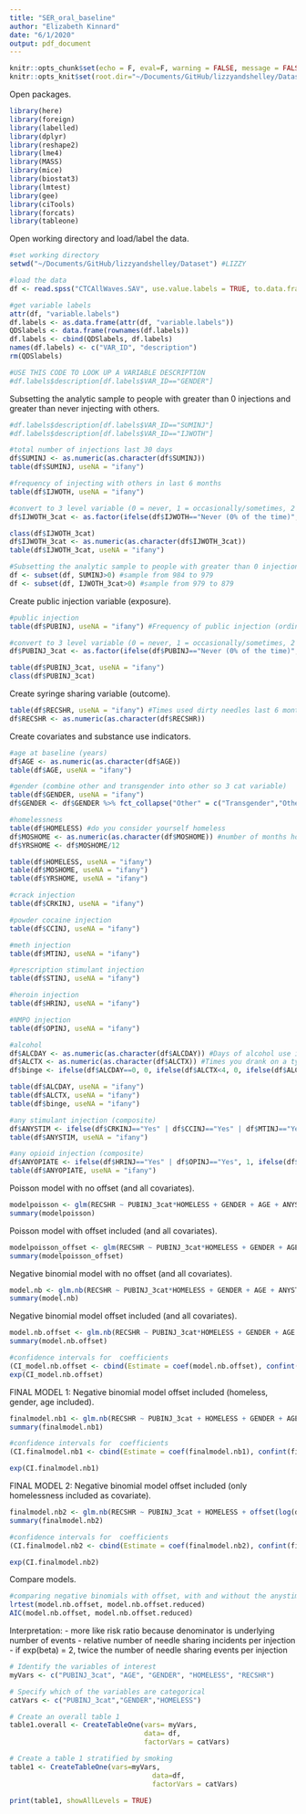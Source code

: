 ```yaml
---
title: "SER_oral_baseline"
author: "Elizabeth Kinnard"
date: "6/1/2020"
output: pdf_document
---
```


```r
knitr::opts_chunk$set(echo = F, eval=F, warning = FALSE, message = FALSE, global.par=TRUE)
knitr::opts_knit$set(root.dir="~/Documents/GitHub/lizzyandshelley/Dataset")
```

Open packages.
```r
library(here)
library(foreign)
library(labelled)
library(dplyr)
library(reshape2)
library(lme4)
library(MASS)
library(mice)
library(biostat3)
library(lmtest)
library(gee)
library(ciTools)
library(forcats)
library(tableone)
```

Open working directory and load/label the data.
```r
#set working directory
setwd("~/Documents/GitHub/lizzyandshelley/Dataset") #LIZZY

#load the data
df <- read.spss("CTCAllWaves.SAV", use.value.labels = TRUE, to.data.frame=TRUE)

#get variable labels
attr(df, "variable.labels")
df.labels <- as.data.frame(attr(df, "variable.labels"))
QDSlabels <- data.frame(rownames(df.labels))
df.labels <- cbind(QDSlabels, df.labels)
names(df.labels) <- c("VAR_ID", "description")
rm(QDSlabels)

#USE THIS CODE TO LOOK UP A VARIABLE DESCRIPTION
#df.labels$description[df.labels$VAR_ID=="GENDER"]
```

Subsetting the analytic sample to people with greater than 0 injections and greater than never injecting with others. 
```r
#df.labels$description[df.labels$VAR_ID=="SUMINJ"]
#df.labels$description[df.labels$VAR_ID=="IJWOTH"]

#total number of injections last 30 days
df$SUMINJ <- as.numeric(as.character(df$SUMINJ))
table(df$SUMINJ, useNA = "ifany")

#frequency of injecting with others in last 6 months
table(df$IJWOTH, useNA = "ifany")

#convert to 3 level variable (0 = never, 1 = occasionally/sometimes, 2 = usually/always)
df$IJWOTH_3cat <- as.factor(ifelse(df$IJWOTH=="Never (0% of the time)", 0, ifelse(df$IJWOTH=="Occasionally (less than 25% of the time)" | df$IJWOTH=="Sometimes (25% to 74% of the time)", 1, ifelse(df$IJWOTH=="Usually (75% to 99% of the time)" | df$IJWOTH=="Always (100% of the time)", 2, NA))))

class(df$IJWOTH_3cat)
df$IJWOTH_3cat <- as.numeric(as.character(df$IJWOTH_3cat))
table(df$IJWOTH_3cat, useNA = "ifany")

#Subsetting the analytic sample to people with greater than 0 injections and greater than never injecting with others. 
df <- subset(df, SUMINJ>0) #sample from 984 to 979
df <- subset(df, IJWOTH_3cat>0) #sample from 979 to 879
```

Create public injection variable (exposure).
```r
#public injection
table(df$PUBINJ, useNA = "ifany") #Frequency of public injection (ordinal)

#convert to 3 level variable (0 = never, 1 = occasionally/sometimes, 2 = usually/always)
df$PUBINJ_3cat <- as.factor(ifelse(df$PUBINJ=="Never (0% of the time)", 0, ifelse(df$PUBINJ=="Occasionally (less than 25% of the time)" | df$PUBINJ=="Sometimes (25% to 74% of the time)", 1, ifelse(df$PUBINJ=="Usually (75% to 99% of the time)" | df$PUBINJ=="Always (100% of the time)", 2, NA))))

table(df$PUBINJ_3cat, useNA = "ifany") 
class(df$PUBINJ_3cat)
```

Create syringe sharing variable (outcome).
```r
table(df$RECSHR, useNA = "ifany") #Times used dirty needles last 6 months
df$RECSHR <- as.numeric(as.character(df$RECSHR))
```

Create covariates and substance use indicators.
```r
#age at baseline (years)
df$AGE <- as.numeric(as.character(df$AGE))
table(df$AGE, useNA = "ifany")

#gender (combine other and transgender into other so 3 cat variable)
table(df$GENDER, useNA = "ifany")
df$GENDER <- df$GENDER %>% fct_collapse("Other" = c("Transgender","Other"))

#homelessness
table(df$HOMELESS) #do you consider yourself homeless 
df$MOSHOME <- as.numeric(as.character(df$MOSHOME)) #number of months homeless
df$YRSHOME <- df$MOSHOME/12

table(df$HOMELESS, useNA = "ifany")
table(df$MOSHOME, useNA = "ifany")
table(df$YRSHOME, useNA = "ifany")

#crack injection
table(df$CRKINJ, useNA = "ifany")

#powder cocaine injection
table(df$CCINJ, useNA = "ifany")

#meth injection
table(df$MTINJ, useNA = "ifany")

#prescription stimulant injection
table(df$STINJ, useNA = "ifany")

#heroin injection
table(df$HRINJ, useNA = "ifany")

#NMPO injection
table(df$OPINJ, useNA = "ifany")

#alcohol
df$ALCDAY <- as.numeric(as.character(df$ALCDAY)) #Days of alcohol use in last 30 days
df$ALCTX <- as.numeric(as.character(df$ALCTX)) #Times you drank on a typical day
df$binge <- ifelse(df$ALCDAY==0, 0, ifelse(df$ALCTX<4, 0, ifelse(df$ALCTX>3, 1, NA))) #binge alcohol on a typical day (>3 drinks)

table(df$ALCDAY, useNA = "ifany")
table(df$ALCTX, useNA = "ifany")
table(df$binge, useNA = "ifany")

#any stimulant injection (composite)
df$ANYSTIM <- ifelse(df$CRKINJ=="Yes" | df$CCINJ=="Yes" | df$MTINJ=="Yes" | df$STINJ=="Yes", 1, ifelse(df$CRKINJ=="No" & df$CCINJ=="No" & df$MTINJ=="No" & df$STINJ=="No", 0, NA))
table(df$ANYSTIM, useNA = "ifany")

#any opioid injection (composite)
df$ANYOPIATE <- ifelse(df$HRINJ=="Yes" | df$OPINJ=="Yes", 1, ifelse(df$HRINJ=="No" & df$OPINJ=="No", 0, NA))
table(df$ANYOPIATE, useNA = "ifany")
```

Poisson model with no offset (and all covariates).
```r
modelpoisson <- glm(RECSHR ~ PUBINJ_3cat*HOMELESS + GENDER + AGE + ANYSTIM + ANYOPIATE, family = "poisson", data = df, na.action = na.omit)
summary(modelpoisson)
```

Poisson model with offset included (and all covariates).
```r
modelpoisson_offset <- glm(RECSHR ~ PUBINJ_3cat*HOMELESS + GENDER + AGE + ANYSTIM + ANYOPIATE, family = "poisson", offset = log(df$SUMINJ), data = df, na.action = na.omit)
summary(modelpoisson_offset)
```

Negative binomial model with no offset (and all covariates).
```r
model.nb <- glm.nb(RECSHR ~ PUBINJ_3cat*HOMELESS + GENDER + AGE + ANYSTIM + ANYOPIATE, data = df, na.action = na.omit)
summary(model.nb)
```

Negative binomial model offset included (and all covariates).
```r
model.nb.offset <- glm.nb(RECSHR ~ PUBINJ_3cat*HOMELESS + GENDER + AGE + ANYSTIM + ANYOPIATE + offset(log(df$SUMINJ)), data = df, na.action = na.omit)
summary(model.nb.offset)

#confidence intervals for  coefficients
(CI_model.nb.offset <- cbind(Estimate = coef(model.nb.offset), confint(model.nb.offset)))
exp(CI_model.nb.offset)
```

FINAL MODEL 1: Negative binomial model offset included (homeless, gender, age included).
```r
finalmodel.nb1 <- glm.nb(RECSHR ~ PUBINJ_3cat + HOMELESS + GENDER + AGE + offset(log(df$SUMINJ)), data = df, na.action = na.omit)
summary(finalmodel.nb1)

#confidence intervals for  coefficients
(CI.finalmodel.nb1 <- cbind(Estimate = coef(finalmodel.nb1), confint(finalmodel.nb1)))

exp(CI.finalmodel.nb1)
```

FINAL MODEL 2: Negative binomial model offset included (only homelessness included as covariate).
```r
finalmodel.nb2 <- glm.nb(RECSHR ~ PUBINJ_3cat + HOMELESS + offset(log(df$SUMINJ)), data = df, na.action = na.omit)
summary(finalmodel.nb2)

#confidence intervals for  coefficients
(CI.finalmodel.nb2 <- cbind(Estimate = coef(finalmodel.nb2), confint(finalmodel.nb2)))

exp(CI.finalmodel.nb2)
```


Compare models.
```r
#comparing negative binomials with offset, with and without the anystim and anyopiate variables
lrtest(model.nb.offset, model.nb.offset.reduced)
AIC(model.nb.offset, model.nb.offset.reduced)
```

Interpretation:
- more like risk ratio because denominator is underlying number of events
- relative number of needle sharing incidents per injection 
- if exp(beta) = 2, twice the number of needle sharing events per injection 



```r
# Identify the variables of interest
myVars <- c("PUBINJ_3cat", "AGE", "GENDER", "HOMELESS", "RECSHR") 

# Specify which of the variables are categorical
catVars <- c("PUBINJ_3cat","GENDER","HOMELESS") 

# Create an overall table 1
table1.overall <- CreateTableOne(vars= myVars, 
                                 data= df, 
                                 factorVars = catVars)

# Create a table 1 stratified by smoking
table1 <- CreateTableOne(vars=myVars, 
                                   data=df, 
                                   factorVars = catVars)

print(table1, showAllLevels = TRUE)
```


